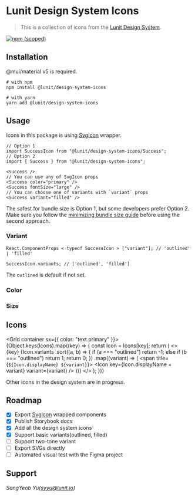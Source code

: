 
<Meta title="Lunit Design System Icons" />

# Lunit Design System Icons

> This is a collection of icons from the [Lunit Design System](https://www.figma.com/file/ygzUKBGrGxEYzkhUwoOC3U/Lunit-Design-System?node-id=4604%3A96681).

[![npm (scoped)](https://img.shields.io/npm/v/@lunit/design-system-icons)](https://www.npmjs.com/package/@lunit/design-system-icons)

## Installation

@mui/material v5 is required.

```shell
# with npm
npm install @lunit/design-system-icons

# with yarn
yarn add @lunit/design-system-icons
```

## Usage

Icons in this package is using [SvgIcon](https://mui.com/components/icons/#svgicon) wrapper.

```tsx
// Option 1
import SuccessIcon from "@lunit/design-system-icons/Success";
// Option 2
import { Success } from "@lunit/design-system-icons";

<Success />
// You can use any of SvgIcon props
<Success color="primary" />
<Success fontSize="large" />
// You can choose one of variants with `variant` props
<Success variant="filled" />
```

The safest for bundle size is Option 1, but some developers prefer Option 2. Make sure you follow the [minimizing bundle size guide](https://mui.com/material-ui/guides/minimizing-bundle-size/#option-2) before using the second approach.

### Variant

<Canvas>
  <Story name="variant">
    <SuccessIcon variant="outlined" />
    <SuccessIcon variant="filled" />
  </Story>
</Canvas>

```tsx
React.ComponentProps < typeof SuccessIcon > ["variant"]; // 'outlined' | 'filled'

SuccessIcon.variants; // ['outlined', 'filled']
```

The `outlined` is default if not set.

### Color

<Canvas>
  <Story name="color">
    <SuccessIcon />
    <SuccessIcon color="primary" />
    <SuccessIcon color="secondary" />
    <SuccessIcon color="success" />
    <SuccessIcon color="action" />
    <SuccessIcon color="disabled" />
    <SuccessIcon sx={{ color: pink[500] }} />
  </Story>
</Canvas>

### Size

<Canvas>
  <Story name="size">
    <SuccessIcon fontSize="small" />
    <SuccessIcon />
    <SuccessIcon fontSize="large" />
    <SuccessIcon sx={{ fontSize: 40 }} />
  </Story>
</Canvas>

## Icons

<Grid container sx={{ color: "text.primary" }}>
  {Object.keys(Icons).map((key) => {
    const Icon = Icons[key];
    return (
      <>
        <Grid item xs={2} key={key}>
          <Typography>{key}</Typography>
        </Grid>
        <Grid item xs={10}>
          {Icon.variants
            .sort((a, b) => {
              if (a === "outlined") return -1;
              else if (b === "outlined") return 1;
              return 0;
            })
            .map((variant) => (
              <span title={`${Icon.displayName} ${variant}`}>
                <Icon key={Icon.displayName + variant} variant={variant} />
              </span>
            ))}
        </Grid>
      </>
    );
  })}
</Grid>

Other icons in the design system are in progress.

## Roadmap

- [x] Export [SvgIcon](https://mui.com/components/icons/#svgicon) wrapped components
- [x] Publish Storybook docs
- [x] Add all the design system icons
- [x] Support basic variants(outlined, filled)
- [ ] Support two-tone variant
- [ ] Export SVGs directly
- [ ] Automated visual test with the Figma project

## Support

_SangYeob Yu(syyu@lunit.io)_
